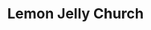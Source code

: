 ---
title: Lemon Jelly Church
media: 
dimensions: 36" x 30"
hero_image: ../../images/gallery/lemon_jelly_church.jpg
sale_status: Sold
---